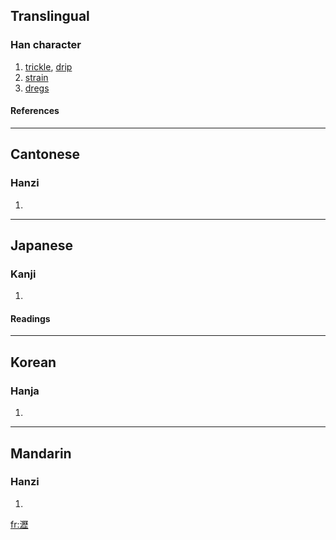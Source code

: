 {{see|沥}}

==Translingual==
===Han character===
{{Han char|rn=85|rad=水|as=16|sn=19|four=3111<sub>1</sub>|canj=水一竹一 (EMHM)}}
# [[trickle]], [[drip]]
# [[strain]]
# [[dregs]]
====References====
{{Han ref|kx=0660.060|dkj=18658|dj=1069.260|hdz=31783.010|uh=701D|ud=28701|bh=C377|bd=50039}}

----
==Cantonese==
===Hanzi===
{{yue-hanzi|jyut=|y=lik6}}
# {{defn|Cantonese}}

----
==Japanese==
===Kanji===
{{ja-kanji|grade=|rs=水16}}
# {{defn|Japanese}} 
====Readings====
{{ja-readings|on=[[れき]] (reki)|kun=[[したたる]] (shitataru)}}

----
==Korean==
===Hanja===
{{ko-hanja|hangeul=력>역|eumhun=|rv=ryeok>yeok|mr=ryŏk>yŏk|y=lyek>yek}}
# {{defn|Korean}}

----
==Mandarin==
===Hanzi===
{{cmn-hanzi|sim=沥|pin=[[lì]] (li4), [[shuāng]] (shuang1)|wg=li<sup>4</sup>, shuang<sup>1</sup>}}
# {{defn|Mandarin}}

[[fr:瀝]]